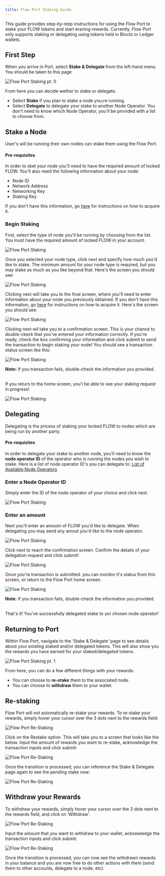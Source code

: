 ```yaml
---
title: Flow Port Staking Guide
---
```


This guide provides step-by-step instructions for using the Flow Port to stake your FLOW tokens and start eraning rewards.
Currently, Flow Port only supports staking or delegating using tokens held in Blocto or Ledger wallets.

## First Step

When you arrive in Port, select **Stake & Delegate** from the left-hand menu. You should be taken to this page

![Flow Port Staking pt. 0](port-stake-0-00.png)

From here you can decide wether to stake or delegate.

- Select **Stake** if you plan to stake a node you;re running.
- Select **Delegate** to delegate your stake to another Node Operator. You don't need to know which Node Operator, you'll be provided with a list to choose from.

## Stake a Node

User's will be running their own nodes can stake them using the Flow Port.

#### Pre-requisites

In order to sket your node you'll need to have the required amount of locked FLOW.
You'll also need the following information about your node:

- Node ID
- Network Address
- Networking Key
- Staking Key

If you don't have this information, go [here](https://docs.onflow.org/concepts/node-operation/quickstart/#step-1---run-genesis-bootstrap) for instructions on how to acquire it.

### Begin Staking

First, select the type of node you'll be running by choosing from the list. You must have the required amount of locked FLOW in your account.

![Flow Port Staking](port-stake-0-02.png)

Once you selected your node type, click next and specify how much you'd like to stake. The minimum amount for your node type is required,
but you may stake as much as you like beyond that. Here's the screen you should see:

![Flow Port Staking](port-stake-0-03.png)

Clicking next will take you to the final screen, where you'll need to enter information about your node you previously obtained.
If you don't have this information, go [here](https://docs.onflow.org/concepts/node-operation/quickstart/#step-1---run-genesis-bootstrap) for instructions on how to acquire it.
Here's the screen you should see:

![Flow Port Staking](port-stake-0-04.png)

Clicking next wil take you to a confirmation screen. This is your chance to double-ckeck that you've entered your information correctly. If you're ready, check the
box confirming your information and click submit to send the transaction to begin staking your node! You should see a transaction status screen like this:

![Flow Port Staking](port-stake-0-05.png)

**Note:** If you transaction fails, double-check the information you provided. <br/> <br/>

If you return to the home screen, you'l be able to see your staking request in progress!

![Flow Port Staking](port-stake-4.png)

## Delegating

Delegating is the pricess of staking your locked FLOW to nodes which are being run by another party.

#### Pre-requisites

In order to delegate your stake to another node, you'll need to know the **node operator ID** of the operator who is running the nodes you wish to stake.
Here is a list of node operator ID's you can delegate to: [List of Available Node Operators](https://github.com/onflow/flow/blob/master/nodeoperators/NodeOperatorList.md)

### Enter a Node Operator ID

Simply enter the ID of the node operator of your choice and click next.

![Flow Port Staking](port-delegate-1.png)

### Enter an amount

Next you'll enter an amoutn of FLOW you'd like to delegate. When delegating you may send any amout you'd like to the node operator.

![Flow Port Staking](port-delegate-2.png)

Click next to reach the confirmation screen. Confirm the details of your delegation request and click submit!

![Flow Port Staking](port-delegate-3.png)

Once you're transaction is submitted. you can monitor it's status from this screen, or return to the Flow Port home screen.

![Flow Port Staking](port-delegate-4.png)

**Note:** If you transaction fails, double-check the information you provided. <br/> <br/>

That's it! You've successfully delegated stake to yor chosen node operator!

## Returning to Port

Within Flow Port, navigate to the ‘Stake & Delegate’ page to see details about your existing staked and/or delegated tokens.
This will also show you the rewards you have earned for your staked/delegated tokens.

![Flow Port Staking pt. 1](port-stake-1.png)

From here, you can do a few different things with your rewards:

- You can choose to **re-stake** them to the associated node.
- You can choose to **withdraw** them to your wallet.

## Re-staking

Flow Port will not automatically re-stake your rewards.
To re-stake your rewards, simply hover your cursor over the 3 dots next to the rewards field:

![Flow Port Re-Staking](port-stake-2.png)

Click on the Restake option. This will take you to a screen that looks like the below. Input the amount of rewards you want to re-stake, acknowledge the transaction inputs and click submit:

![Flow Port Re-Staking](port-stake-3.png)

Once the transition is processed, you can reference the Stake & Delegate page again to see the pending stake now:

![Flow Port Re-Staking](port-stake-4.png)

## Withdraw your Rewards

To withdraw your rewards, simply hover your cursor over the 3 dots next to the rewards field, and click on ‘Withdraw’.

![Flow Port Re-Staking](port-stake-5.png)

Input the amount that you want to withdraw to your wallet, acknowledge the transaction inputs and click submit:

![Flow Port Re-Staking](port-stake-6.png)

Once the transition is processed, you can now see the withdrawn rewards in your balance and you are now free to do other actions with them (send them to other accounts, delegate to a node, etc).
